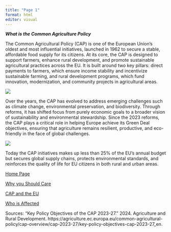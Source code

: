```yaml
---
title: "Page 1"
format: html
editor: visual
---
```


***What is the Common Agriculture Policy***

The Common Agricultural Policy (CAP) is one of the European Union's oldest and most influential initiatives, launched in 1962 to secure a stable, affordable food supply for its citizens. At its core, the CAP is designed to support farmers, enhance rural development, and promote sustainable agricultural practices across the EU. It is built around two key pillars: direct payments to farmers, which ensure income stability and incentivize sustainable farming, and rural development programs, which fund innovation, modernization, and community projects in agricultural areas.

![](images/CAP%20timeline.png)

Over the years, the CAP has evolved to address emerging challenges such as climate change, environmental preservation, and biodiversity. Through reforms, it has shifted focus from purely economic goals to a broader vision of sustainability and environmental stewardship. Since the 2023 reforms, the CAP plays a critical role in helping Europe achieve its Green Deal objectives, ensuring that agriculture remains resilient, productive, and eco-friendly in the face of global challenges.

![](images/objective%20wheel.jpeg)

Today the CAP initiatives makes up less than 25% of the EU's annual budget but secures global supply chains, protects environmental standards, and reinforces the quality of life for EU citizens in both rural and urban areas.

[Home Page](Landing.html)

[Why you Should Care](Page2.html)

[CAP and the EU](Page3.html)

[Who is Affected](Page4.html)

Sources: “Key Policy Objectives of the CAP 2023-27.” 2024. Agriculture and Rural Development. https://agriculture.ec.europa.eu/common-agricultural-policy/cap-overview/cap-2023-27/key-policy-objectives-cap-2023-27_en.
